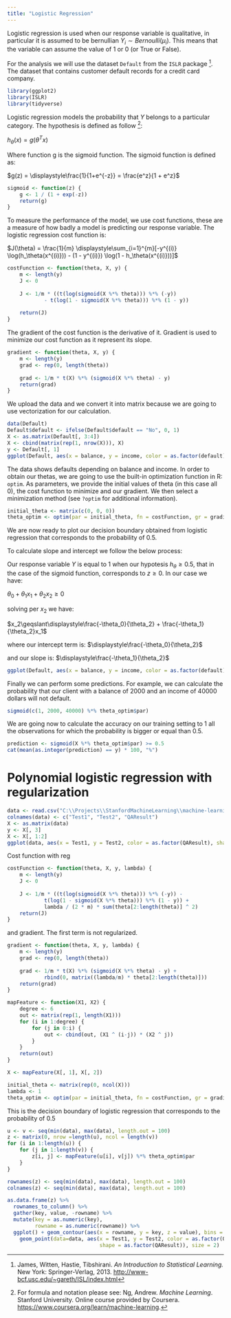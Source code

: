 ```yaml
---
title: "Logistic Regression"
---
```

Logistic regression is used when our response variable is qualitative, in particular it is assumed to be bernullian $Y_i \sim Bernoulli(\mu_i)$. This means that the variable can assume the value of 1 or 0 (or True or False).

For the analysis we will use the dataset `Default` from the `ISLR` package [^1]. The dataset that contains customer default records for a credit card company.

```r
library(ggplot2)
library(ISLR)
library(tidyverse)
```

Logistic regression models the probability that $Y$ belongs to a particular category. The hypothesis is defined as follow [^2]:

$h_\theta(x) = g(\theta^Tx)$

Where function g is the sigmoid function. The sigmoid function is defined as:

$g(z) = \displaystyle\frac{1}{1+e^{-z}} = \frac{e^z}{1 + e^z}$

```r
sigmoid <- function(z) {
    g <- 1 / (1 + exp(-z))
    return(g)
}

```

To measure the performance of the model, we use cost functions, these are a measure of how badly a model is predicting our response variable. The logistic regression cost function is:

$J(\theta) = \frac{1}{m} \displaystyle\sum_{i=1}^{m}[-y^{(i)} \log(h_\theta(x^{(i)})) - (1 - y^{(i)}) \log(1 - h_\theta(x^{(i)}))]$

```r
costFunction <- function(theta, X, y) {
    m <- length(y)
    J <- 0
    
    J <- 1/m * ((t(log(sigmoid(X %*% theta))) %*% (-y)) 
            - t(log(1 - sigmoid(X %*% theta))) %*% (1 - y))
    
    return(J)
}
```

The gradient of the cost function is the derivative of it. Gradient is used to minimize our cost function as it represent its slope.

```r
gradient <- function(theta, X, y) {
    m <- length(y)
    grad <- rep(0, length(theta))
    
    grad <- 1/m * t(X) %*% (sigmoid(X %*% theta) - y)
    return(grad)
}
```

We upload the data and we convert it into matrix because we are going to use vectorization for our calculation.

```r
data(Default)
Default$default <- ifelse(Default$default == "No", 0, 1)
X <- as.matrix(Default[, 3:4])
X <- cbind(matrix(rep(1, nrow(X))), X)
y <- Default[, 1]
ggplot(Default, aes(x = balance, y = income, color = as.factor(default), shape = as.factor(default))) + geom_point()
```

The data shows defaults depending on balance and income. In order to obtain our thetas, we are going to use the built-in optimization function in R: `optim`. As parameters, we provide the initial values of theta (in this case all 0), the cost function to minimize and our gradient. We then select a minimization method (see `?optim` for additional information).

```r
initial_theta <- matrix(c(0, 0, 0))
theta_optim <- optim(par = initial_theta, fn = costFunction, gr = gradient, X = X, y = y, method = "BFGS")
```

We are now ready to plot our decision boundary obtained from logistic regression that corresponds to the probability of 0.5.

To calculate slope and intercept we follow the below process:

Our response variable $Y$ is equal to 1 when our hypotesis $h_\theta\geqslant0.5$, that in the case of the sigmoid function, corresponds to $z\geqslant0$. In our case we have:

$\theta_0 + \theta_1 x_1 + \theta_2 x_2 \geqslant 0$

solving per $x_2$ we have:

$x_2\geqslant\displaystyle\frac{-\theta_0}{\theta_2} + \frac{-\theta_1}{\theta_2}x_1$

where our intercept term is: $\displaystyle\frac{-\theta_0}{\theta_2}$

and our slope is: $\displaystyle\frac{-\theta_1}{\theta_2}$

```r
ggplot(Default, aes(x = balance, y = income, color = as.factor(default), shape = as.factor(default))) + geom_point() + geom_abline(slope = (-theta_optim$par[2] / theta_optim$par[3]), intercept = (-theta_optim$par[1] / theta_optim$par[3]), colour = "blue", size = 1)
```

Finally we can perform some predictions. For example, we can calculate the probability that our client with a balance of 2000 and an income of 40000 dollars will not default.

```r
sigmoid(c(1, 2000, 40000) %*% theta_optim$par)
```

We are going now to calculate the accuracy on our training setting to 1 all the observations for which the probability is bigger or equal than 0.5.

```r
prediction <- sigmoid(X %*% theta_optim$par) >= 0.5
cat(mean(as.integer(prediction) == y) * 100, "%")
```

# Polynomial logistic regression with regularization

```r
data <- read.csv("C:\\Projects\\StanfordMachineLearning\\machine-learning-ex2\\ex2\\ex2data2.txt", header = F)
colnames(data) <- c("Test1", "Test2", "QAResult")
X <- as.matrix(data)
y <- X[, 3]
X <- X[, 1:2]
ggplot(data, aes(x = Test1, y = Test2, color = as.factor(QAResult), shape = as.factor(QAResult))) + geom_point(size = 2)
```

Cost function with reg

```r
costFunction <- function(theta, X, y, lambda) {
    m <- length(y)
    J <- 0
    
    J <- 1/m * ((t(log(sigmoid(X %*% theta))) %*% (-y)) -
            t(log(1 - sigmoid(X %*% theta))) %*% (1 - y)) +
            lambda / (2 * m) * sum(theta[2:length(theta)] ^ 2)
    return(J)
}
```

and gradient. The first term is not regularized.

```r
gradient <- function(theta, X, y, lambda) {
    m <- length(y)
    grad <- rep(0, length(theta))
    
    grad <- 1/m * t(X) %*% (sigmoid(X %*% theta) - y) +
            rbind(0, matrix((lambda/m) * theta[2:length(theta)]))
    return(grad)
}
```

```r
mapFeature <- function(X1, X2) {
    degree <- 6
    out <- matrix(rep(1, length(X1)))
    for (i in 1:degree) {
        for (j in 0:i) {
            out <- cbind(out, (X1 ^ (i-j)) * (X2 ^ j))
        }
    }
    return(out)
}

```

```r
X <- mapFeature(X[, 1], X[, 2])
```

```r
initial_theta <- matrix(rep(0, ncol(X)))
lambda <- 1
theta_optim <- optim(par = initial_theta, fn = costFunction, gr = gradient, X = X, y = y, lambda = lambda, method = "BFGS")
```

This is the decision boundary of logistic regression that corresponds to the probability of 0.5
```r
u <- v <- seq(min(data), max(data), length.out = 100)
z <- matrix(0, nrow =length(u), ncol = length(v))
for (i in 1:length(u)) {
    for (j in 1:length(v)) {
        z[i, j] <- mapFeature(u[i], v[j]) %*% theta_optim$par
    }
}
```

```r
rownames(z) <- seq(min(data), max(data), length.out = 100)
colnames(z) <- seq(min(data), max(data), length.out = 100)

as.data.frame(z) %>% 
  rownames_to_column() %>% 
  gather(key, value, -rowname) %>% 
  mutate(key = as.numeric(key), 
         rowname = as.numeric(rowname)) %>%
  ggplot() + geom_contour(aes(x = rowname, y = key, z = value), bins = 1) + 
    geom_point(data=data, aes(x = Test1, y = Test2, color = as.factor(QAResult),
                              shape = as.factor(QAResult)), size = 2)
```



[^1]: James, Witten, Hastie, Tibshirani. *An Introduction to Statistical Learning.* New York: Springer-Verlag, 2013. <http://www-bcf.usc.edu/~gareth/ISL/index.html>
[^2]: For formula and notation please see: Ng, Andrew. *Machine Learning*. Stanford University. Online course provided by Coursera. <https://www.coursera.org/learn/machine-learning>. 
